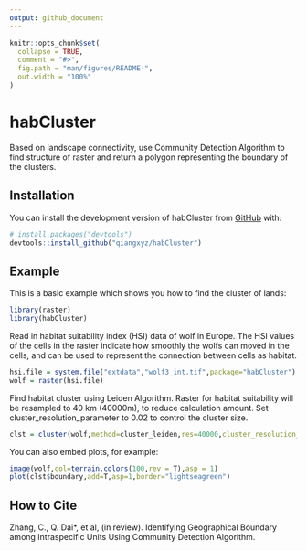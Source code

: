 ```yaml
---
output: github_document
---
```


<!-- README.md is generated from README.Rmd. Please edit that file -->

```r
knitr::opts_chunk$set(
  collapse = TRUE,
  comment = "#>",
  fig.path = "man/figures/README-",
  out.width = "100%"
)
```

# habCluster

<!-- badges: start -->
<!-- badges: end -->

Based on landscape connectivity, use Community Detection Algorithm to find structure of raster and return a polygon representing the boundary of the clusters.

## Installation

You can install the development version of habCluster from [GitHub](https://github.com/) with:

``` r
# install.packages("devtools")
devtools::install_github("qiangxyz/habCluster")
```

## Example

This is a basic example which shows you how to find the cluster of lands:

```r
library(raster)
library(habCluster)
```

Read in habitat suitability index (HSI) data of wolf in Europe. The HSI values of the cells in the raster indicate how smoothly the wolfs can moved in the cells, and can be used to represent the connection between cells as habitat.
```r
hsi.file = system.file("extdata","wolf3_int.tif",package="habCluster")
wolf = raster(hsi.file)
```

Find habitat cluster using Leiden Algorithm. Raster for habitat suitability will be resampled to 40 km (40000m), to reduce calculation amount. Set cluster_resolution_parameter to 0.02 to control the cluster size.

```r
clst = cluster(wolf,method=cluster_leiden,res=40000,cluster_resolution_parameter=0.02,silent = FALSE)
```

You can also embed plots, for example:

```r
image(wolf,col=terrain.colors(100,rev = T),asp = 1)
plot(clst$boundary,add=T,asp=1,border="lightseagreen")
```

## How to Cite
Zhang, C., Q. Dai*, et al, (in review). Identifying Geographical Boundary among Intraspecific Units Using Community Detection Algorithm.
